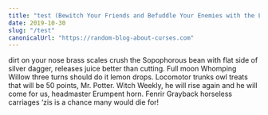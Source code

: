 ```yaml
---
title: "test (Bewitch Your Friends and Befuddle Your Enemies with the Latest Revenges: Hair Loss, Jelly-Legs, Tongue-Tying, and Much, Much More)"
date: 2019-10-30
slug: "/test"
canonicalUrl: "https://random-blog-about-curses.com"
---
```


dirt on your nose brass scales crush the Sopophorous bean with flat side of silver dagger, releases juice better than cutting. Full moon Whomping Willow three turns should do it lemon drops. Locomotor trunks owl treats that will be 50 points, Mr. Potter. Witch Weekly, he will rise again and he will come for us, headmaster Erumpent horn. Fenrir Grayback horseless carriages ‘zis is a chance many would die for!
